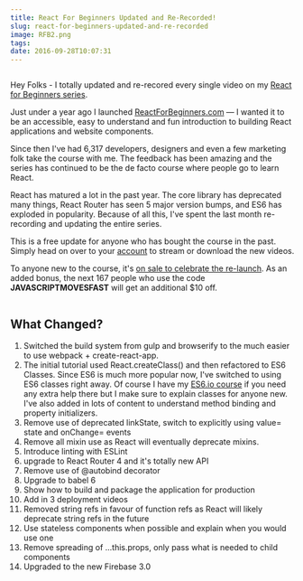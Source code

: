 ```yaml
---
title: React For Beginners Updated and Re-Recorded!
slug: react-for-beginners-updated-and-re-recorded
image: RFB2.png
tags: 
date: 2016-09-28T10:07:31
---
```


<img src="facebook-share.png" alt="" />

Hey Folks - I totally updated and re-recored every single video on my <a href="https://ReactForBeginners.com">React for Beginners series</a>.

Just under a year ago I launched <a href="https://ReactForBeginners.com">ReactForBeginners.com</a> — I wanted it to be an accessible, easy to understand and fun introduction to building React applications and website components.

Since then I've had 6,317 developers, designers and even a few marketing folk take the course with me. The feedback has been amazing and the series has continued to be the de facto course where people go to learn React.

React has matured a lot in the past year. The core library has deprecated many things, React Router has seen 5 major version bumps, and ES6 has exploded in popularity. Because of all this, I've spent the last month re-recording and updating the entire series.

This is a free update for anyone who has bought the course in the past. Simply head on over to your <a href="https://ReactForBeginners.com/account">account</a> to stream or download the new videos.

To anyone new to the course, it's <a href="https://ReactForBeginners.com">on sale to celebrate the re-launch</a>. As an added bonus, the next 167 people who use the code <strong>JAVASCRIPTMOVESFAST</strong> will get an additional $10 off.

<img src="Kl8WO76.gif" alt="" />

<h2>What Changed?</h2>

<ol>
<li>Switched the build system from gulp and browserify to the much easier to use webpack + create-react-app.</li>
<li>The initial tutorial used React.createClass() and then refactored to ES6 Classes. Since ES6 is much more popular now, I've switched to using ES6 classes right away. Of course I have my <a href="https://ES6.io">ES6.io course</a> if you need any extra help there but I make sure to explain classes for anyone new. I've also added in lots of content to understand method binding and property initializers.</li>
<li>Remove use of deprecated linkState, switch to explicitly using value= state and onChange= events</li>
<li>Remove all mixin use as React will eventually deprecate mixins.</li>
<li>Introduce linting with ESLint</li>
<li>upgrade to React Router 4 and it's totally new API</li>
<li>Remove use of @autobind decorator</li>
<li>Upgrade to babel 6</li>
<li>Show how to build and package the application for production</li>
<li>Add in 3 deployment videos </li>
<li>Removed string refs in favour of function refs as React will likely deprecate string refs in the future</li>
<li>Use stateless components when possible and explain when you would use one</li>
<li>Remove spreading of ...this.props, only pass what is needed to child components</li>
<li>Upgraded to the new Firebase 3.0</li>
</ol>